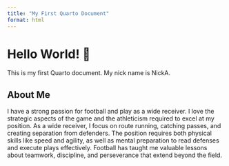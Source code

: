 ```yaml
---
title: "My First Quarto Document"
format: html
---
```


# Hello World! 👋
This is my first Quarto document. My nick name is NickA.

## About Me

I have a strong passion for football and play as a wide receiver. I love the strategic aspects of the game and the athleticism required to excel at my position. As a wide receiver, I focus on route running, catching passes, and creating separation from defenders. The position requires both physical skills like speed and agility, as well as mental preparation to read defenses and execute plays effectively. Football has taught me valuable lessons about teamwork, discipline, and perseverance that extend beyond the field.